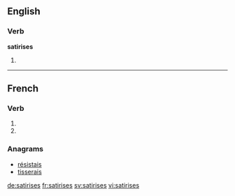 {{also|satirisés}}
==English==

===Verb===
'''satirises'''

# {{third-person singular of|satirise}}

----

==French==

===Verb===
{{fr-verb-form}}

# {{conjugation of|satiriser||2|s|pres|ind|lang=fr}}
# {{conjugation of|satiriser||2|s|pres|sub|lang=fr}}

===Anagrams===
* [[résistais#French|résistais]]
* [[tisserais#French|tisserais]]

[[de:satirises]]
[[fr:satirises]]
[[sv:satirises]]
[[vi:satirises]]